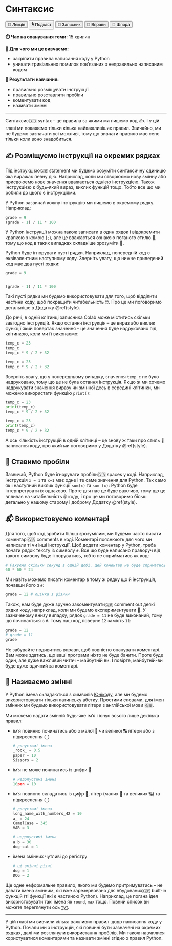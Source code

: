 # Синтаксис

<div class="btn-group">
  <button class="lecture">🎥 Лекція</button>
  <button class="podcast">🎙️ Подкаст</button>
  <button class="notebook">📓 Записник</button>
  <button class="exercises">🤸 Вправи</button>
  <button class="cheat">📝 Шпора</button>
</div>

**⏱️ Час на опанування теми:** 15 хвилин

**🤷 Для чого ми це вивчаємо:**

- закріпити правила написання коду у Python
- уникати тривіальних помилок пов'язаних з неправильно написаним кодом

**🔑 Результати навчання:**

- правильно розміщувати інструкції
- правильно розставляти пробіли
- коментувати код
- називати змінні

---


<span class="highlight-container"><span class="highlight">Синтаксис<span class="tooltiptext">🇬🇧 syntax</span></span></span> -- це правила за якими ми пишемо код ✍️. І у цій главі ми покажемо тільки кілька найважливіших правил. Звичайно, ми не будемо зазначати усі можливі, тому що вивчати правило має сенс тільки коли воно знадобиться.

## ✍️ Розміщуємо інструкції на окремих рядках

Під <span class="highlight-container"><span class="highlight">інструкцією<span class="tooltiptext">🇬🇧 statement</span></span></span> ми будемо розуміти синтаксичну одиницю яка виражає певну дію. Наприклад, коли ми створюємо нову змінну або присвоюємо нове значення вважається однією інструкцією. Також інструкцією є будь-який вираз, виклик функцій тощо. Тобто все що ми робили до цього є інструкціями. 

<!-- XXX: example of the script  -->

У Python зазвичай кожну інструкцію ми пишемо в окремому рядку. Наприклад:

```python
grade = 9
(grade - 1) / 11 * 100
```

У Python інструкції можна також записати в один рядок і відокремити крапкою з комою (`;`), але це вважається ознакою поганого стилю 🤡, тому що код в таких випадках складніше зрозуміти 🤔. 

Python буде ігнорувати пусті рядки. Наприклад, попередній код є еквівалентним наступному коду. Зверніть увагу, що нижче приведений код має два пусті рядки:

```python
grade = 9


(grade - 1) / 11 * 100
```

Такі пусті рядки ми будемо використовувати для того, щоб відділити частини коду, щоб покращити читабельність 🤓. Про це ми поговоримо детальніше в Додатку \@ref(style). 

До речі, в одній клітинці записника Colab може міститись скільки завгодно інструкцій. Якщо остання інструкція -- це вираз або виклик функції який повертає значення -- це значення буде надруковано під клітинкою, коли ми її виконаємо: 

```python
temp_c = 23
temp_c
temp_c * 9 / 2 + 32
```

```python
temp_c = 23
temp_c * 9 / 2 + 32
```

Зверніть увагу, що у попередньому випадку, значення `temp_c` не було надруковано, тому що це не була остання інструкція. Якщо ж ми хочемо надрукувати значення виразу чи змінної десь в середині клітинки, ми можемо використати функцію `print()`: 

```python
temp_c = 23
print(temp_c)
temp_c * 9 / 2 + 32
```

```python
temp_c = 23
print(temp_c)
temp_c * 9 / 2 + 32
```

А ось кількість інструкцій в одній клітинці -- це знову ж таки про стиль 🎩 написання коду, про який ми поговоримо у Додатку \@ref(style).

## 🫙 Ставимо пробіли

Зазвичай, Python буде ігнорувати <span class="highlight-container"><span class="highlight">пробіли<span class="tooltiptext">🇬🇧 spaces</span></span></span> у коді. Наприклад, інструкція `x = 1` та `x=1` має одне і те саме значення для Python. Так само як і наступний виклик функції `sum(x)` та `sum (x)`: Python буде інтерпретувати їх однаково. Проте для нас це буде важливо, тому що це впливає на читабельність 🤓 коду, і про це ми поговоримо більш детально у нашому старому і доброму Додатку \@ref(style).

## 📬 Використовуємо коментарі

Для того, щоб код зробити більш зрозумілим, ми будемо часто писати <span class="highlight-container"><span class="highlight">коментарі<span class="tooltiptext">🇬🇧 comments</span></span></span> в коді. Коментарі пояснюють для чого ми написали ті чи інші інструкції. Щоб додати коментар у Python, треба почати рядок тексту із символу `#`. Все що буде написано праворуч від такого символу буде ігноруватись, тобто не сприйматись як код:

```python
# Рахуємо скільки секунд в одній добі. Цей коментар не буде сприматись як код.
60 * 60 * 24
```

Ми навіть можемо писати коментар в тому ж рядку що й інструкція, почавши його з `#`: 

```python
grade = 12 # оцінка з фізики
```

Також, нам буде дуже зручно <span class="highlight-container"><span class="highlight">закоментувати<span class="tooltiptext">🇬🇧 comment out</span></span></span> деякі рядки коду, наприклад, коли ми будемо експериментувати 🧪. У зазначеному внизу випадку, рядок `grade = 11` не буде виконаний, тому що починається з `#`. Тому наш код поверне `12` замість `11`:

```python
grade = 12 
# grade = 11
grade
```

Не забувайте подивитись вправи, щоб повністю опанувати коментарі. Вам може здатись, що ваші програми ніхто не буде бачити. Проте буде один, але дуже важливий читач -- майбутній ви. І повірте, майбутній-ви буде дуже вдячний за коментарі. 

## 🪪 Називаємо змінні

У Python імена складаються з символів [Юнікоду](https://uk.wikipedia.org/wiki/Юнікод), але ми будемо використовувати тільки латинську абетку. Простими словами, для імен змінних ми будемо використовувати літери з англійської мови 🇬🇧.

Ми можемо надати змінній будь-яке ім'я і існує всього лише декілька правил:

- ім'я повинно починатись або з малої 🔡 чи великої 🔠 літери або з підкреслення (`_`)

  ```python
  # допустимі імена
  _rock_ = 0.5
  paper = 10
  Sissors = 2
  ```

- ім'я не може починатись із цифри 🔢
  
  ```python
  # недопустимі імена
  10pen = 10
  ```
  
- ім'я повинно складатись із цифр 🔢, літер (малих 🔡 та великих 🔠) та підкреслення (`_`)

  ```python
  # допустимі імена
  long_name_with_numbers_42 = 10
  a_ = 24
  CamelCase = 345
  VAR = 3
  
  # недопустимі імена
  a b = 30
  dog-cat = 1
  ```
  
- імена змінних чутливі до регістру

  ```python
  # ці змінні різні
  dog = 1
  DOG = 2
  ```
  
Ще одне неформальне правило, якого ми будемо притримуватись -- не давати імена змінним, які вже зарезервовано для <span class="highlight-container"><span class="highlight">вбудованих<span class="tooltiptext">🇬🇧 built-in</span></span></span> функцій (ті функції які є частиною Python). Наприклад, це погана ідея використовувати такі імена як `round`, `max` тощо. Повний список ви можете переглянути ось [тут](https://docs.python.org/uk/3.9/library/functions.html).

---

У цій главі ми вивчили кілька важливих правил щодо написання коду у Python. Почали ми з інструкцій, які повинні бути зазначені на окремих рядках, далі ми розглянули використання пробілів. Ми також навчилися користуватися коментарями та називати змінні згідно з правил Python. 
